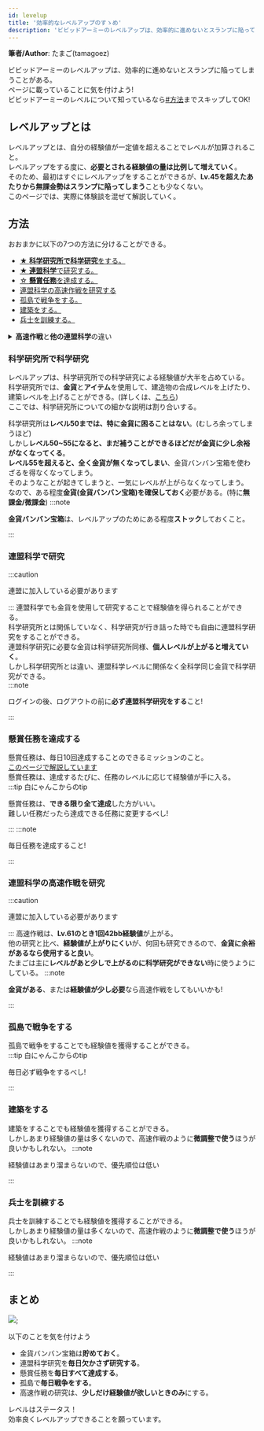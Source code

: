 ---
id: levelup
title: '効率的なレベルアップのすゝめ'
description: 'ビビッドアーミーのレベルアップは、効率的に進めないとスランプに陥ってしまうことがある。ページに載っていることに気を付けよう!'
---


<b>筆者/Author</b>: たまご(tamagoez)

ビビッドアーミーのレベルアップは、効率的に進めないとスランプに陥ってしまうことがある。  
ページに載っていることに気を付けよう!  
ビビッドアーミーのレベルについて知っているなら[#方法](#方法)までスキップしてOK!

## レベルアップとは
レベルアップとは、自分の経験値が一定値を超えることでレベルが加算されること。  
レベルアップをする度に、**必要とされる経験値の量は比例して増えていく**。  
そのため、最初はすぐにレベルアップをすることができるが、**Lv.45を超えたあたりから無課金勢はスランプに陥ってしまう**ことも少なくない。  
このページでは、実際に体験談を混ぜて解説していく。

## 方法
おおまかに以下の7つの方法に分けることができる。
 - [★ **科学研究所で科学研究**をする。](#科学研究所で科学研究)
 - [★ **連盟科学**で研究する。](#連盟科学で研究)
 - [☆ **懸賞任務**を達成する。](#懸賞任務を達成する)
 - [連盟科学の高速作戦を研究する](#連盟科学の高速作戦を研究)
 - [孤島で戦争をする。](#孤島で戦争をする)
 - [建築をする。](#建築をする)
 - [兵士を訓練する。](#兵士を訓練する)

<details>
  <summary><b>高速作戦</b>と<b>他の連盟科学</b>の違い</summary>
  <div>
   <div>高速作戦も他の連盟科学も、<b>連盟科学メニューから</b>研究することができる。<br/>しかし、<b>他の連盟科学は研究可能回数が10</b>で、互いにその値を共有しているが、高速作戦は共有しておらず、<b>研究可能回数は200</b>となっている。<br/>また高速作戦は、1分に1回程値が回復する。</div>
   <div>高速作戦は、科学PTが<b>20固定</b>に対し、他の連盟科学は<b>20~7500PT</b>と差がある。</div>
  </div>
</details>

### 科学研究所で科学研究
レベルアップは、科学研究所での科学研究による経験値が大半を占めている。  
科学研究所では、**金貨**と**アイテム**を使用して、建造物の合成レベルを上げたり、建築レベルを上げることができる。(詳しくは、[こちら](./building/laboratory))  
ここでは、科学研究所についての細かな説明は割り合いする。  
  
科学研究所は**レベル50までは、特に金貨に困ることはない**。(むしろ余ってしまうほど)  
しかし**レベル50~55になると、まだ補うことができるほどだが金貨に少し余裕がなくなってくる**。  
**レベル55を超えると、全く金貨が無くなってしまい**、金貨バンバン宝箱を使わざるを得なくなってしまう。  
そのようなことが起きてしまうと、一気にレベルが上がらなくなってしまう。  
なので、ある程度**金貨(金貨バンバン宝箱)を確保しておく**必要がある。(特に**無課金/微課金**)
:::note

**金貨バンバン宝箱**は、レベルアップのためにある程度**ストック**しておくこと。

:::

### 連盟科学で研究
:::caution

連盟に加入している必要があります

:::
連盟科学でも金貨を使用して研究することで経験値を得られることができる。  
科学研究所とは関係していなく、科学研究が行き詰った時でも自由に連盟科学研究をすることができる。  
連盟科学研究に必要な金貨は科学研究所同様、**個人レベルが上がると増えていく**。  
しかし科学研究所とは違い、連盟科学レベルに関係なく全科学同じ金貨で科学研究ができる。  
:::note

ログインの後、ログアウトの前に**必ず連盟科学研究をする**こと!

:::

### 懸賞任務を達成する
懸賞任務は、毎日10回達成することのできるミッションのこと。  
[このページで解説しています](mission)  
懸賞任務は、達成するたびに、任務のレベルに応じて経験値が手に入る。  
:::tip 白にゃんこからのtip

懸賞任務は、<b>できる限り全て達成</b>した方がいい。<br/>難しい任務だったら達成できる任務に変更するべし!

:::
:::note

毎日任務を達成すること!

:::

### 連盟科学の高速作戦を研究
:::caution

連盟に加入している必要があります

:::
高速作戦は、**Lv.61のとき1回42bb経験値**が上がる。  
他の研究と比べ、**経験値が上がりにくい**が、何回も研究できるので、**金貨に余裕があるなら使用すると良い**。  
たまごは主に**レベルがあと少しで上がるのに科学研究ができない**時に使うようにしている。
:::note

**金貨がある**、または**経験値が少し必要**なら高速作戦をしてもいいかも!

:::

### 孤島で戦争をする
孤島で戦争をすることでも経験値を獲得することができる。  
:::tip 白にゃんこからのtip

毎日必ず戦争をするべし!

:::

### 建築をする
建築をすることでも経験値を獲得することができる。  
しかしあまり経験値の量は多くないので、高速作戦のように**微調整で使う**ほうが良いかもしれない。
:::note

経験値はあまり溜まらないので、優先順位は低い

:::

### 兵士を訓練する
兵士を訓練することでも経験値を獲得することができる。  
しかしあまり経験値の量は多くないので、高速作戦のように**微調整で使う**ほうが良いかもしれない。
:::note

経験値はあまり溜まらないので、優先順位は低い

:::

## まとめ
<img src={ch_hi} />;

以下のことを気を付けよう  
 - 金貨バンバン宝箱は**貯めておく**。
 - 連盟科学研究を**毎日欠かさず研究する**。
 - 懸賞任務を**毎日すべて達成する**。
 - 孤島で**毎日戦争をする**。
 - 高速作戦の研究は、**少しだけ経験値が欲しいときのみ**にする。

レベルはステータス！  
効率良くレベルアップできることを願っています。  